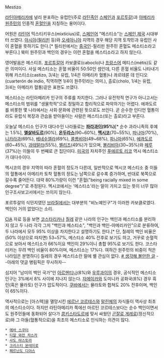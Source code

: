 Mestizo

[[라틴아메리카]]에 널리 분포하는 유럽인(주로 [[라틴]]족인 [[스페인]]과 [[포르투갈]])과 [[아메리카 원주민]]의 인종적 [[혼혈]]인을 지칭하는 용어이다. 

어원은 [[라틴어]] 믹스티키우스(mixticius)로, [[스페인어]] "메스티소"는 [[스페인 제국]] 시대부터 쓰였다. [[아시아]]([[필리핀]] 등)와 [[오세아니아]] 지역의 경우 해당 지역 토착민과 유럽인 사이 혼혈을 뜻하기도 한다.[* 필리핀에서는 [[중국인]]-필리핀 원주민 혼혈도 메소티소라고 부른다.] 북미 원주민과 백인의 경우는 이런 혼혈을 메스티소라고 하지 않는다. 

영어발음은 메스티조. [[포르투갈어]] 카보클로(caboclo)나 [[프랑스어]] 메티스(métis)도 같은 의미이다. 사실 메스티소는 혼혈 비율이 50:50인 셈인데, 다른 혼혈 비율도 나타내기 위해 카스티소(castizo, 3/4는 유럽, 1/4은 아메리카 혈통)나 콰르테론 데 인디오(cuarterón de indio, 직역하면 1/4이 원주민라는 의미.), 촐로(cholo, 1/4는 유럽, 3/4는 아메리카 혈통)같은 표현도 쓰였다. 

메스티소는 라틴아메리카 인구의 주류를 차지한다. 그러나 유전학적 연구가 아니고서는 메스티소의 범위를 "생물학적"으로 정밀하고 합리적으로 파악하기는 어렵다. 에콰도르를 비롯한 몇 나라에서는 사회·문화에 관련된 뜻으로도 쓰인다. 곧 순수한 인디언 혈통이라도 유럽식 복장과 관습을 받아들이는 사람은 메스티소(또는 촐로)라고 부른다.

오늘날 메스티소 인구가 대다수인 나라들로는 '''[[파라과이]](95%)'''[* 순수 과라니족의 후예는 1.5%], '''[[엘살바도르]]'''(90%), '''[[온두라스]]'''(90~60%), '''[[멕시코]]'''(70~55%), [[파나마]](70%), [[니카라과]](69%), [[베네수엘라]](69%),  [[콜롬비아]](49~68%), [[파나마]](65%), [[에콰도르]](60~45%), [[과테말라]](55%), [[벨리즈]](49%)가 있으며, [[볼리비아]](30~35%)와 [[페루]](37%)는 이들이 두 번째로 큰 집단이다. [[미국]]의 자치주인 [[푸에르토 리코]] 역시 메스티소가 대다수이다. 

멕시코의 경우 지역의 따라 혼혈의 정도가 다른데, 일반적으로 멕시코 메스티소 중 이들의 혈통에서 아메리카 토착 혈통의 정도는 남쪽으로 갈수록 증가하며, 반대로 북쪽으로 갈수록 줄어든다. 대략 80%가량이 이런 "혼혈("being racially mixed in some degree")"로 추정된다. 멕시코에서는 '메스티소'라는 말이 가지고 있는 뜻이 너무 많아 인구조사보고서에서는 쓰이지 않는다.

포르투갈의 식민지였던 [[브라질]]에서는 대부분의 "비노예인구"가 이러한 카보클로였다. 백인이 거의 없었다는 소리. 

[[CIA]] 자료 등을 보면 [[코스타리카]]나 [[칠레]] 같은 나라의 인구는 백인과 메스티소를 분리하지 않고 두 나라 각각 그저 "백인과 메스티소", "백인과 백인-아메리카인"으로 분류하여, 두 나라에서 모두 95% 이상을 차지한다고 설명하기도 한다.[* 단, 칠레의 백인 비율은 (50% 이상으로 따지면) 53~57%, 메스티소 40% 전후로 보기도 하고, 거꾸로 순혈적으로 보아서 메스티소가 66%이요 백인이 29%이니 총합 95%로 보기도 한다. 코스타리카는 무려 백인 비율이 80%이며, 메스티소는 17%다. 여하간 원주민의 비중이 적은 나라임은 분명하다] 칠레의 경우 메스티소란 말에 별 관심이 없다. [http://giugiugiu.egloos.com/5056133 # 생각해 볼만한 글] --아래의 댓글 병림픽은 무시하자-- 

심지어 "남미의 백인 국가"인 [[아르헨티나]](8%)와 [[우루과이]]의 경우, 공식적인 메스티소 인구는 3%에서 8% 사이에 지나지 않는다. [[자메이카]]와 도미니카 공화국(8%) 경우 흑인(혹은 뮬라토) 인구가 압도적이다. [[쿠바]]에서는 뮬라토와 합쳐도 20% 전후이며, 백인이 65%이다. 

역사적으로는 [아스텍]을 멸망시킨 [[에르난 코르테스]]와 [[말린체]]의 자식들이 역사상 최초의 메스티소이다. 하지만 라틴아메리카 쪽에선 마르틴 코르테스보다는 순수 백인이면서도 원주민들에 동화되어 살다가 [[콩키스타도르]]에 맞서 싸웠던 [[곤잘로 게레로]](정신적으로)와 그 아들(혈통적으로)을 최초의 메스티소로 인식하는 의견이 많다.

 * [[에바 스쿠터]]
 * [[티알 와만 챠스카]]
 * [[사도 야스토라]]
 * [[크리스티 몬테이로]]
 * [[페르난도 디아스]] 
